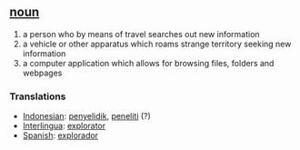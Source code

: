 == [[noun]] ==
# a person who by means of travel searches out new information 
# a vehicle or other apparatus which roams strange territory seeking new information
# a computer application which allows for browsing files, folders and webpages

=== Translations ===
*[[Indonesian]]: [[selidik|penyelidik]], [[teliti|peneliti]] (?)
*[[Interlingua]]: [[explorator]]
*[[Spanish]]: [[explorador]]